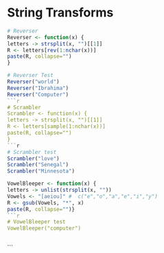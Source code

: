 String Transforms
========================================================
```r
# Reverser
Reverser <- function(x) {
letters -> strsplit(x, "")[[1]]
R <- letters[rev(1:nchar(x))]
paste(R, collapse="")
}
```
```r
# Reverser Test
Reverser("world")
Reverser("Ibrahima")
Reverser("Computer")
```r
# Scrambler
Scrambler <- function(x) {
letters -> strsplit(x, "")[[1]]
R <- letters[sample(1:nchar(x))]
paste(R, collapse="")
}
```r
# Scrambler test
Scrambler("love")
Scrambler("Senegal")
Scrambler("Minnesota")
```
```r

VowelBleeper <- function(x) {
letters -> unlist(strsplit(x, ""))
Vowels <- "[aeiou]" #  c("e","o","a","e","i","y")
R <- gsub(Vowels, "*", x)
paste(R, collapse="")}
```r
# VowelBleeper test
VowelBleeper("computer")
```

```

```

```


